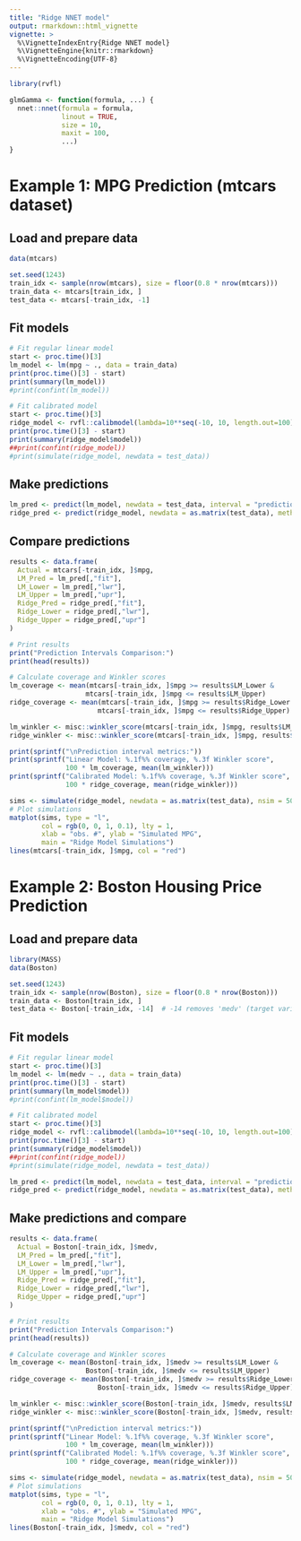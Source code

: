 ```yaml
---
title: "Ridge NNET model"
output: rmarkdown::html_vignette
vignette: >
  %\VignetteIndexEntry{Ridge NNET model}
  %\VignetteEngine{knitr::rmarkdown}
  %\VignetteEncoding{UTF-8}
---
```


```r
library(rvfl)
```

```r
glmGamma <- function(formula, ...) {
  nnet::nnet(formula = formula, 
             linout = TRUE,
             size = 10,
             maxit = 100,
             ...)
}
```

# Example 1: MPG Prediction (mtcars dataset)

## Load and prepare data
```r
data(mtcars)

set.seed(1243)
train_idx <- sample(nrow(mtcars), size = floor(0.8 * nrow(mtcars)))
train_data <- mtcars[train_idx, ]
test_data <- mtcars[-train_idx, -1]
```


## Fit models
```r
# Fit regular linear model
start <- proc.time()[3]
lm_model <- lm(mpg ~ ., data = train_data)
print(proc.time()[3] - start)
print(summary(lm_model))
#print(confint(lm_model))

# Fit calibrated model 
start <- proc.time()[3]
ridge_model <- rvfl::calibmodel(lambda=10**seq(-10, 10, length.out=100), X = as.matrix(train_data[,-1]), y = train_data$mpg, engine = glmGamma)
print(proc.time()[3] - start)
print(summary(ridge_model$model))
##print(confint(ridge_model))
#print(simulate(ridge_model, newdata = test_data))
```

## Make predictions
```r
lm_pred <- predict(lm_model, newdata = test_data, interval = "prediction")
ridge_pred <- predict(ridge_model, newdata = as.matrix(test_data), method="surrogate")
```

## Compare predictions
```r
results <- data.frame(
  Actual = mtcars[-train_idx, ]$mpg,
  LM_Pred = lm_pred[,"fit"],
  LM_Lower = lm_pred[,"lwr"],
  LM_Upper = lm_pred[,"upr"],
  Ridge_Pred = ridge_pred[,"fit"],
  Ridge_Lower = ridge_pred[,"lwr"], 
  Ridge_Upper = ridge_pred[,"upr"]
)

# Print results
print("Prediction Intervals Comparison:")
print(head(results))

# Calculate coverage and Winkler scores
lm_coverage <- mean(mtcars[-train_idx, ]$mpg >= results$LM_Lower & 
                   mtcars[-train_idx, ]$mpg <= results$LM_Upper)
ridge_coverage <- mean(mtcars[-train_idx, ]$mpg >= results$Ridge_Lower & 
                      mtcars[-train_idx, ]$mpg <= results$Ridge_Upper)

lm_winkler <- misc::winkler_score(mtcars[-train_idx, ]$mpg, results$LM_Lower, results$LM_Upper)
ridge_winkler <- misc::winkler_score(mtcars[-train_idx, ]$mpg, results$Ridge_Lower, results$Ridge_Upper)

print(sprintf("\nPrediction interval metrics:"))
print(sprintf("Linear Model: %.1f%% coverage, %.3f Winkler score", 
              100 * lm_coverage, mean(lm_winkler)))
print(sprintf("Calibrated Model: %.1f%% coverage, %.3f Winkler score", 
              100 * ridge_coverage, mean(ridge_winkler)))
```

```r
sims <- simulate(ridge_model, newdata = as.matrix(test_data), nsim = 500, method="surrogate")
# Plot simulations
matplot(sims, type = "l", 
        col = rgb(0, 0, 1, 0.1), lty = 1,
        xlab = "obs. #", ylab = "Simulated MPG",
        main = "Ridge Model Simulations")
lines(mtcars[-train_idx, ]$mpg, col = "red")        
```

# Example 2: Boston Housing Price Prediction

## Load and prepare data
```r
library(MASS)
data(Boston)

set.seed(1243)
train_idx <- sample(nrow(Boston), size = floor(0.8 * nrow(Boston)))
train_data <- Boston[train_idx, ]
test_data <- Boston[-train_idx, -14]  # -14 removes 'medv' (target variable)
```

## Fit models
```r
# Fit regular linear model
start <- proc.time()[3]
lm_model <- lm(medv ~ ., data = train_data)
print(proc.time()[3] - start)
print(summary(lm_model$model))
#print(confint(lm_model$model))

# Fit calibrated model 
start <- proc.time()[3]
ridge_model <- rvfl::calibmodel(lambda=10**seq(-10, 10, length.out=100), X = as.matrix(train_data[,-14]), y = train_data$medv, engine = glmGamma)
print(proc.time()[3] - start)
print(summary(ridge_model$model))
##print(confint(ridge_model))
#print(simulate(ridge_model, newdata = test_data))

lm_pred <- predict(lm_model, newdata = test_data, interval = "prediction")
ridge_pred <- predict(ridge_model, newdata = as.matrix(test_data), method="surrogate")
```

## Make predictions and compare
```r

results <- data.frame(
  Actual = Boston[-train_idx, ]$medv,
  LM_Pred = lm_pred[,"fit"],
  LM_Lower = lm_pred[,"lwr"],
  LM_Upper = lm_pred[,"upr"],
  Ridge_Pred = ridge_pred[,"fit"],
  Ridge_Lower = ridge_pred[,"lwr"], 
  Ridge_Upper = ridge_pred[,"upr"]
)

# Print results
print("Prediction Intervals Comparison:")
print(head(results))

# Calculate coverage and Winkler scores
lm_coverage <- mean(Boston[-train_idx, ]$medv >= results$LM_Lower & 
                   Boston[-train_idx, ]$medv <= results$LM_Upper)
ridge_coverage <- mean(Boston[-train_idx, ]$medv >= results$Ridge_Lower & 
                      Boston[-train_idx, ]$medv <= results$Ridge_Upper)

lm_winkler <- misc::winkler_score(Boston[-train_idx, ]$medv, results$LM_Lower, results$LM_Upper)
ridge_winkler <- misc::winkler_score(Boston[-train_idx, ]$medv, results$Ridge_Lower, results$Ridge_Upper)

print(sprintf("\nPrediction interval metrics:"))
print(sprintf("Linear Model: %.1f%% coverage, %.3f Winkler score", 
              100 * lm_coverage, mean(lm_winkler)))
print(sprintf("Calibrated Model: %.1f%% coverage, %.3f Winkler score", 
              100 * ridge_coverage, mean(ridge_winkler)))
```

```r
sims <- simulate(ridge_model, newdata = as.matrix(test_data), nsim = 500, method="surrogate")
# Plot simulations
matplot(sims, type = "l", 
        col = rgb(0, 0, 1, 0.1), lty = 1,
        xlab = "obs. #", ylab = "Simulated MPG",
        main = "Ridge Model Simulations")
lines(Boston[-train_idx, ]$medv, col = "red")        
```

